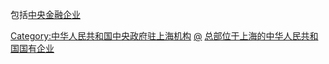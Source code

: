 包括[[中央金融企业|中央金融企业]]

[[Category:中华人民共和国中央政府驻上海机构|Category:中华人民共和国中央政府驻上海机构]]
[[Category:中国中央企业|@]]
[[Category:总部位于上海的中华人民共和国国有企业|]]